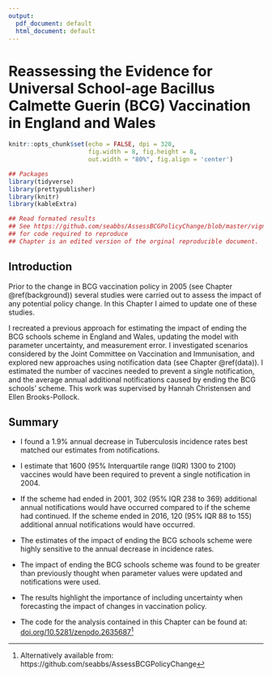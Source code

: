 ```yaml
---
output:
  pdf_document: default
  html_document: default
---
```

# Reassessing the Evidence for Universal School-age Bacillus Calmette Guerin (BCG) Vaccination in England and Wales {#sutherland}


```r
knitr::opts_chunk$set(echo = FALSE, dpi = 320,
                      fig.width = 8, fig.height = 8,
                      out.width = "80%", fig.align = 'center')
```

```r
## Packages
library(tidyverse)
library(prettypublisher)
library(knitr)
library(kableExtra)

## Read formated results
## See https://github.com/seabbs/AssessBCGPolicyChange/blob/master/vignettes/paper.Rmd
## for code required to reproduce 
## Chapter is an edited version of the orginal reproducible document.
```

## Introduction


Prior to the change in BCG vaccination policy in 2005 (see Chapter \@ref(background)) several studies were carried out to assess the impact of any potential policy change. In this Chapter I aimed to update one of these studies.

I recreated a previous approach for estimating the impact of ending the BCG schools scheme in England and Wales, updating the model with parameter uncertainty, and measurement error. I investigated scenarios considered by the Joint Committee on Vaccination and Immunisation, and explored new approaches using notification data (see Chapter \@ref(data)). I estimated the number of vaccines needed to prevent a single notification, and the average annual additional notifications caused by ending the BCG schools’ scheme. This work was supervised by Hannah Christensen and Ellen Brooks-Pollock.

## Summary


* I found a 1.9% annual decrease in Tuberculosis incidence rates best matched our estimates from notifications.

* I estimate that 1600 (95% Interquartile range (IQR) 1300 to 2100) vaccines would have been required to prevent a single notification in 2004. 

* If the scheme had ended in 2001, 302 (95% IQR 238 to 369) additional annual notifications would have occurred compared to if the scheme had continued. If the scheme ended in 2016, 120 (95% IQR 88 to 155) additional annual notifications would have occurred.

* The estimates of the impact of ending the BCG schools scheme were highly sensitive to the annual decrease in incidence rates. 

* The impact of ending the BCG schools scheme was found to be greater than previously thought when parameter values were updated and notifications were used.

* The results highlight the importance of including uncertainty when forecasting the impact of changes in vaccination policy.

* The code for the analysis contained in this Chapter can be found at: [doi.org/10.5281/zenodo.2635687](https://doi.org/10.5281/zenodo.2635687)^[Alternatively available from: https://github.com/seabbs/AssessBCGPolicyChange]
